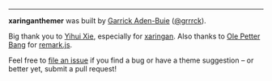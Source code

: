 ***

[xaringan]: https://github.com/yihui/xaringan
[remarkjs]: https://github.com/gnab/remark

**xaringanthemer** was built by [Garrick Aden-Buie](https://www.garrickadenbuie.com) ([&commat;grrrck](https://twitter.com/grrrck)).

Big thank you to [Yihui Xie](https://yihui.org), especially for [xaringan].
Also thanks to [Ole Petter Bang](http://www.gnab.org/) for [remark.js][remarkjs].

Feel free to [file an issue](https://github.com/gadenbuie/xaringanthemer/issues) 
if you find a bug or have a theme suggestion -- or better yet, submit a pull request!
